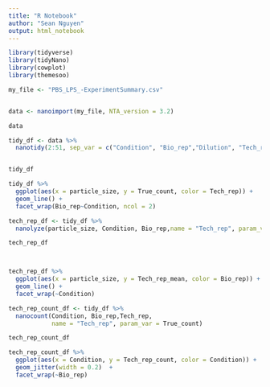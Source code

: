 ```yaml
---
title: "R Notebook"
author: "Sean Nguyen"
output: html_notebook
---
```


```r
library(tidyverse)
library(tidyNano)
library(cowplot)
library(themesoo)
```

```r
my_file <- "PBS_LPS_-ExperimentSummary.csv"


data <- nanoimport(my_file, NTA_version = 3.2)

data
```
```r
tidy_df <- data %>%
  nanotidy(2:51, sep_var = c("Condition", "Bio_rep","Dilution", "Tech_rep"))


tidy_df
```

```r
tidy_df %>% 
  ggplot(aes(x = particle_size, y = True_count, color = Tech_rep)) +
  geom_line() +
  facet_wrap(Bio_rep~Condition, ncol = 2)
```
```r
tech_rep_df <- tidy_df %>% 
  nanolyze(particle_size, Condition, Bio_rep,name = "Tech_rep", param_var = True_count)

tech_rep_df



tech_rep_df %>% 
  ggplot(aes(x = particle_size, y = Tech_rep_mean, color = Bio_rep)) +
  geom_line() +
  facet_wrap(~Condition)
```
```r
tech_rep_count_df <- tidy_df %>% 
  nanocount(Condition, Bio_rep,Tech_rep,
            name = "Tech_rep", param_var = True_count)

tech_rep_count_df
```

```r
tech_rep_count_df %>% 
  ggplot(aes(x = Condition, y = Tech_rep_count, color = Condition)) +
  geom_jitter(width = 0.2)  +
  facet_wrap(~Bio_rep)
```
```r

```

